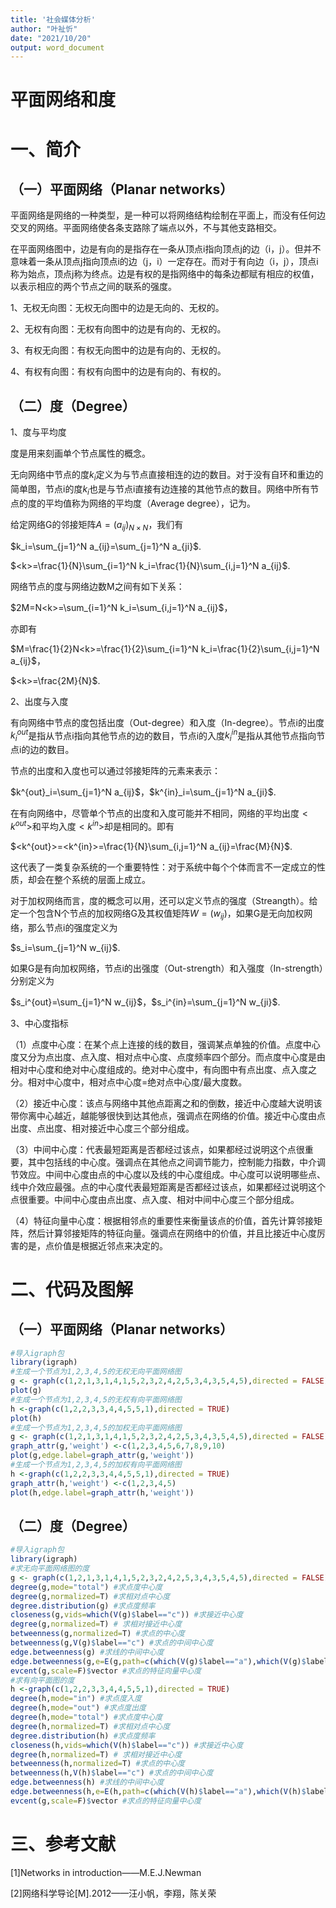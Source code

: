 ```yaml
---
title: '社会媒体分析'
author: "叶祉忻"
date: "2021/10/20"
output: word_document
---
```


# 平面网络和度

# 一、简介

## （一）平面网络（Planar networks）

  平面网络是网络的一种类型，是一种可以将网络结构绘制在平面上，而没有任何边交叉的网络。平面网络使各条支路除了端点以外，不与其他支路相交。
  
  在平面网络图中，边是有向的是指存在一条从顶点i指向顶点j的边（i，j）。但并不意味着一条从顶点j指向顶点i的边（j，i）一定存在。而对于有向边（i，j），顶点i称为始点，顶点j称为终点。边是有权的是指网络中的每条边都赋有相应的权值，以表示相应的两个节点之间的联系的强度。

1、无权无向图：无权无向图中的边是无向的、无权的。

2、无权有向图：无权有向图中的边是有向的、无权的。

3、有权无向图：有权无向图中的边是有向的、无权的。

4、有权有向图：有权有向图中的边是有向的、有权的。

## （二）度（Degree）

1、度与平均度

  度是用来刻画单个节点属性的概念。

  无向网络中节点的度$k_i$定义为与节点直接相连的边的数目。对于没有自环和重边的简单图，节点i的度$k_i$也是与节点i直接有边连接的其他节点的数目。网络中所有节点的度的平均值称为网络的平均度（Average degree），记为<k>。

  给定网络G的邻接矩阵$A=(a_{ij})_{N\times N}$，我们有
  
  $k_i=\sum_{j=1}^N a_{ij}=\sum_{j=1}^N a_{ji}$.
  
  $<k>=\frac{1}{N}\sum_{i=1}^N k_i=\frac{1}{N}\sum_{i,j=1}^N a_{ij}$.
  
  网络节点的度与网络边数M之间有如下关系：
  
  $2M=N<k>=\sum_{i=1}^N k_i=\sum_{i,j=1}^N a_{ij}$，
  
亦即有

  $M=\frac{1}{2}N<k>=\frac{1}{2}\sum_{i=1}^N k_i=\frac{1}{2}\sum_{i,j=1}^N a_{ij}$，
  
  $<k>=\frac{2M}{N}$.
  
2、出度与入度

  有向网络中节点的度包括出度（Out-degree）和入度（In-degree）。节点i的出度$k^{out}_i$是指从节点i指向其他节点的边的数目，节点i的入度$k^{in}_i$是指从其他节点指向节点i的边的数目。
  
  节点的出度和入度也可以通过邻接矩阵的元素来表示：
  
  $k^{out}_i=\sum_{j=1}^N a_{ij}$，$k^{in}_i=\sum_{j=1}^N a_{ji}$.
  
  在有向网络中，尽管单个节点的出度和入度可能并不相同，网络的平均出度$<k^{out}>$和平均入度$<k^{in}>$却是相同的。即有
  
  $<k^{out}>=<k^{in}>=\frac{1}{N}\sum_{i,j=1}^N a_{ij}=\frac{M}{N}$.
  
  这代表了一类复杂系统的一个重要特性：对于系统中每个个体而言不一定成立的性质，却会在整个系统的层面上成立。
  
  对于加权网络而言，度的概念可以用，还可以定义节点的强度（Streangth）。给定一个包含N个节点的加权网络G及其权值矩阵$W=(w_{ij})$，如果G是无向加权网络，那么节点i的强度定义为
  
  $s_i=\sum_{j=1}^N w_{ij}$.
  
  如果G是有向加权网络，节点i的出强度（Out-strength）和入强度（In-strength）分别定义为
  
  $s_i^{out}=\sum_{j=1}^N w_{ij}$，$s_i^{in}=\sum_{j=1}^N w_{ji}$.
  
3、中心度指标

（1）点度中心度：在某个点上连接的线的数目，强调某点单独的价值。点度中心度又分为点出度、点入度、相对点中心度、点度频率四个部分。而点度中心度是由相对中心度和绝对中心度组成的。绝对中心度中，有向图中有点出度、点入度之分。相对中心度中，相对点中心度=绝对点中心度/最大度数。

（2）接近中心度：该点与网络中其他点距离之和的倒数，接近中心度越大说明该带你离中心越近，越能够很快到达其他点，强调点在网络的价值。接近中心度由点出度、点出度、相对接近中心度三个部分组成。

（3）中间中心度：代表最短距离是否都经过该点，如果都经过说明这个点很重要，其中包括线的中心度。强调点在其他点之间调节能力，控制能力指数，中介调节效应。中间中心度由点的中心度以及线的中心度组成。中心度可以说明哪些点、线中介效应最强。点的中心度代表最短距离是否都经过该点，如果都经过说明这个点很重要。中间中心度由点出度、点入度、相对中间中心度三个部分组成。

（4）特征向量中心度：根据相邻点的重要性来衡量该点的价值，首先计算邻接矩阵，然后计算邻接矩阵的特征向量。强调点在网络中的价值，并且比接近中心度厉害的是，点价值是根据近邻点来决定的。

# 二、代码及图解

## （一）平面网络（Planar networks）

```r
#导入igraph包
library(igraph)
#生成一个节点为1,2,3,4,5的无权无向平面网络图
g <- graph(c(1,2,1,3,1,4,1,5,2,3,2,4,2,5,3,4,3,5,4,5),directed = FALSE)
plot(g)
#生成一个节点为1,2,3,4,5的无权有向平面网络图
h <-graph(c(1,2,2,3,3,4,4,5,5,1),directed = TRUE)
plot(h)
#生成一个节点为1,2,3,4,5的加权无向平面网络图
g <- graph(c(1,2,1,3,1,4,1,5,2,3,2,4,2,5,3,4,3,5,4,5),directed = FALSE)
graph_attr(g,'weight') <-c(1,2,3,4,5,6,7,8,9,10)
plot(g,edge.label=graph_attr(g,'weight'))
#生成一个节点为1,2,3,4,5的加权有向平面网络图
h <-graph(c(1,2,2,3,3,4,4,5,5,1),directed = TRUE)
graph_attr(h,'weight') <-c(1,2,3,4,5)
plot(h,edge.label=graph_attr(h,'weight'))
```

## （二）度（Degree）

```r
#导入igraph包
library(igraph)
#求无向平面网络图的度
g <- graph(c(1,2,1,3,1,4,1,5,2,3,2,4,2,5,3,4,3,5,4,5),directed = FALSE)
degree(g,mode="total") #求点度中心度
degree(g,normalized=T) #求相对点中心度
degree.distribution(g) #求点度频率
closeness(g,vids=which(V(g)$label=="c")) #求接近中心度
degree(g,normalized=T) # 求相对接近中心度
betweenness(g,normalized=T) #求点的中心度
betweenness(g,V(g)$label=="c") #求点的中间中心度
edge.betweenness(g) #求线的中间中心度
edge.betweenness(g,e=E(g,path=c(which(V(g)$label=="a"),which(V(g)$label=="c")))) #返回线的中间中心度
evcent(g,scale=F)$vector #求点的特征向量中心度
#求有向平面图的度
h <-graph(c(1,2,2,3,3,4,4,5,5,1),directed = TRUE)
degree(h,mode="in") #求点度入度
degree(h,mode="out") #求点度出度
degree(h,mode="total") #求点度中心度
degree(h,normalized=T) #求相对点中心度
degree.distribution(h) #求点度频率
closeness(h,vids=which(V(h)$label=="c")) #求接近中心度
degree(h,normalized=T) # 求相对接近中心度
betweenness(h,normalized=T) #求点的中心度
betweenness(h,V(h)$label=="c") #求点的中间中心度
edge.betweenness(h) #求线的中间中心度
edge.betweenness(h,e=E(h,path=c(which(V(h)$label=="a"),which(V(h)$label=="c")))) #返回线的中间中心度
evcent(g,scale=F)$vector #求点的特征向量中心度
```

# 三、参考文献

[1]Networks in introduction——M.E.J.Newman

[2]网络科学导论[M].2012——汪小帆，李翔，陈关荣
